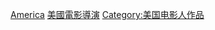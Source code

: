 {{母分類}}
{{CategoryTOC}}

[[Category:各國籍導演電影|America]]
[[Category:美國電影導演|]]
[[Category:美国电影人作品|Category:美国电影人作品]]